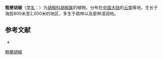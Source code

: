 {{Speciesbox
| name = 粗梗胡椒
| status = 
| status_system = 
| image =
| genus = Piper
| species = macropodum
| authority = C. DC.
}}

'''粗梗胡椒'''（[[学名|学名]]：{{lang|la|''Piper macropodum''}}）为[[胡椒科|胡椒科]][[胡椒属|胡椒属]]的植物。分布在[[中国大陆|中国大陆]]的[[云南|云南]]等地，生长于海拔800米至2,000米的地区，多生于疏林以及密林湿润地。

== 参考文献 ==
<div class="references-small">
* {{FRPS|粗梗胡椒}}
</div>
{{Taxonbar|from=Q15228208}}

[[Category:胡椒属|粗梗胡椒]]


{{植物小作品}}